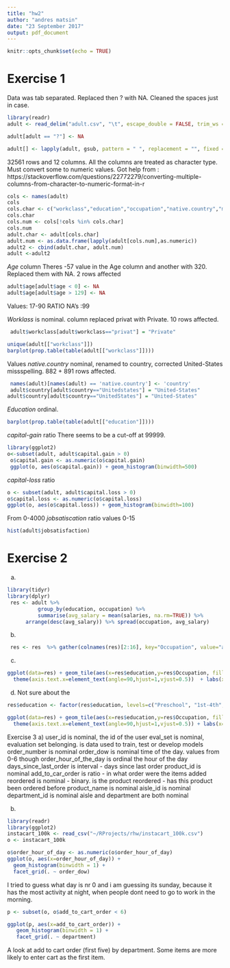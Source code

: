 ```yaml
---
title: "hw2"
author: "andres matsin"
date: "23 September 2017"
output: pdf_document
---
```


```r
knitr::opts_chunk$set(echo = TRUE)
```


# Exercise 1

Data was tab separated. Replaced then ? with NA. Cleaned the spaces just in case.

```r
library(readr)
adult <- read_delim("adult.csv", "\t", escape_double = FALSE, trim_ws = TRUE)

adult[adult == "?"] <- NA

adult[] <- lapply(adult, gsub, pattern = " ", replacement = "", fixed = TRUE)
```

32561 rows and 12 columns. All the columns are treated as character type. Must convert some to numeric values.
Got help from : https://stackoverflow.com/questions/22772279/converting-multiple-columns-from-character-to-numeric-format-in-r

```r
cols <- names(adult)
cols
cols.char <- c("workclass","education","occupation","native.country","male","female")
cols.char
cols.num <- cols[!cols %in% cols.char]
cols.num
adult.char <- adult[cols.char]
adult.num <- as.data.frame(lapply(adult[cols.num],as.numeric))
adult2 <- cbind(adult.char, adult.num)
adult <-adult2
```

*Age* column
Theres -57 value in the Age column and another with 320. Replaced them with NA. 2 rows affected
```r
adult$age[adult$age < 0] <- NA
adult$age[adult$age > 129] <- NA
```
Values: 17-90
RATIO
NA's   :99 

*Worklass* is nominal. column replaced privat with Private. 10 rows affected.
```r
 adult$workclass[adult$workclass=="privat"] = "Private"
```

```r
unique(adult[["workclass"]])
barplot(prop.table(table(adult[["workclass"]])))
```

Values 
*native.country* nominal, renamed to country, corrected United-States missspelling. 882 + 891 rows affected.
```r
 names(adult)[names(adult) == 'native.country'] <- 'country'
 adult$country[adult$country=="Unitedstates"] = "United-States"
adult$country[adult$country=="UnitedStates"] = "United-States"
```
*Education* ordinal.
```r
barplot(prop.table(table(adult[["education"]])))
```
*capital-gain* ratio
There seems to be a cut-off at 99999.
```r
library(ggplot2)
o<-subset(adult, adult$capital.gain > 0)
 o$capital.gain <- as.numeric(o$capital.gain)
 ggplot(o, aes(o$capital.gain)) + geom_histogram(binwidth=500)
```
*capital-loss* ratio

```r
o <- subset(adult, adult$capital.loss > 0)
o$capital.loss <- as.numeric(o$capital.loss)
ggplot(o, aes(o$capital.loss)) + geom_histogram(binwidth=100)
```
From 0-4000
*jobsatiscation* ratio
values 0-15
```r
hist(adult$jobsatisfaction)
```
# Exercise 2
a)

```r
library(tidyr)
library(dplyr)
 res <- adult %>%
          group_by(education, occupation) %>%
          summarise(avg_salary = mean(salaries, na.rm=TRUE)) %>%
      arrange(desc(avg_salary)) %>% spread(occupation, avg_salary)
```
b)

```r
 res <- res  %>% gather(colnames(res)[2:16], key="Occupation", value="average_salary")
```
c)
```r
ggplot(data=res) + geom_tile(aes(x=res$education,y=res$Occupation, fill=res$average_salary)) +
  theme(axis.text.x=element_text(angle=90,hjust=1,vjust=0.5))  + labs(x="Education", colour="Average Salary", y="Occupation")
```

d) Not sure about the 
```r
res$education <- factor(res$education, levels=c("Preschool", "1st-4th", "5th-6th", "7th-8th", "9th", "10th", "11th", "12th", "HS-grad", "Prof-school", "Assoc-acdm", "Assoc-voc", "Some-college", "Bachelors", "Masters", "Doctorate"), ordered=TRUE)

ggplot(data=res) + geom_tile(aes(x=res$education,y=res$Occupation, fill=res$average_salary)) +
  theme(axis.text.x=element_text(angle=90,hjust=1,vjust=0.5)) + labs(x="Education", colour="Average Salary", y="Occupation")
```


Exercise 3
a) user_id is nominal, the id of the user
eval_set is nominal, evaluation set belonging. is data used to train, test or develop models
order_number is nominal 
order_dow is nominal time of the day. values from 0-6 though
order_hour_of_the_day is ordinal the hour of the day
days_since_last_order is interval - days since last order
product_id is nominal
add_to_car_order is ratio - in what order were the items added
reordered is nominal - binary. is the product reordered - has this product been ordered before
product_name is nominal 
aisle_id is nominal
department_id is nominal
aisle and department are both nominal

b)
```r
library(readr)
library(ggplot2)
instacart_100k <- read_csv("~/RProjects/rhw/instacart_100k.csv")
o <- instacart_100k

o$order_hour_of_day <- as.numeric(o$order_hour_of_day)
ggplot(o, aes(x=order_hour_of_day)) +
  geom_histogram(binwidth = 1) +
  facet_grid(. ~ order_dow)
```

I tried to guess what day is nr 0 and i am guessing its sunday, because it has the most activity at night, when people dont need to go to work in the morning.

```r
p <- subset(o, o$add_to_cart_order < 6)

ggplot(p, aes(x=add_to_cart_order)) +
   geom_histogram(binwidth = 1) +
   facet_grid(. ~ department)
```
A look at add to cart order (first five) by department. Some items are more likely to enter cart as the first item. 
